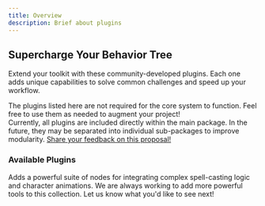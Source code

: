 ```yaml
---
title: Overview
description: Brief about plugins
---
```


## Supercharge Your Behavior Tree

Extend your toolkit with these community-developed plugins. Each one adds unique capabilities to solve common challenges and speed up your workflow.

<Aside type="tip" title="Completely Optional">
  The plugins listed here are not required for the core system to function. Feel free to use them as needed to augment your project!
</Aside>

<Aside type="caution" title="Future Package Structure">
  Currently, all plugins are included directly within the main package. In the future, they may be separated into individual sub-packages to improve modularity. <a href="/ND_BehaviorTreeDocumentPage/contact/">Share your feedback on this proposal!</a>
</Aside>

### Available Plugins

<CardGrid>
  <Card title="SpellTech Plugin" href="/ND_BehaviorTreeDocumentPage/plugins/spelltech/animation-event/">
    Adds a powerful suite of nodes for integrating complex spell-casting logic and character animations.
  </Card>
  <Card title="More Coming Soon...">
    We are always working to add more powerful tools to this collection. Let us know what you'd like to see next!
  </Card>
</CardGrid>